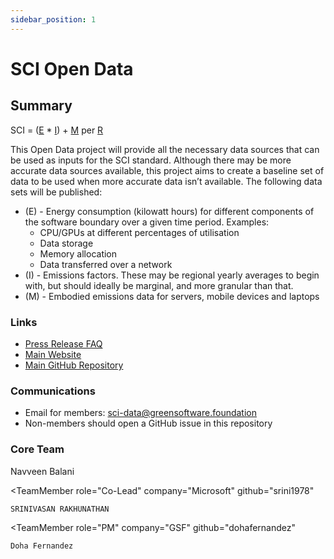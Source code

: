 ```yaml
---
sidebar_position: 1
---
```


# SCI Open Data

## Summary

SCI = ([E](./E) * [I](./I)) + [M](./M) per [R](./R) 


This Open Data project will provide all the necessary data sources that can be used as inputs for the SCI standard. Although there may be more accurate data sources available, this project aims to create a baseline set of data to be used when more accurate data isn’t available. The following data sets will be published:

- (E) - Energy consumption (kilowatt hours) for different components of the software boundary over a given time period. Examples:
  - CPU/GPUs at different percentages of utilisation
  - Data storage
  - Memory allocation
  - Data transferred over a network
- (I) - Emissions factors. These may be regional yearly averages to begin with, but should ideally be marginal, and more granular than that.
- (M) - Embodied emissions data for servers, mobile devices and laptops


### Links

- [Press Release FAQ](https://github.com/Green-Software-Foundation/pr-faqs/blob/main/live/green-software-principles.pr-faq.md)
- [Main Website](https://training.greensoftware.foundation)
- [Main GitHub Repository](https://github.com/Green-Software-Foundation/sci-data)

### Communications

- Email for members: sci-data@greensoftware.foundation
- Non-members should open a GitHub issue in this repository


### Core Team

<!---

Replace the below with your team members. 

There should be a core team with at least a PM

--->

<TeamMembers>
  <TeamMember
    role="Co-Lead"
    company="Accenture"
    github="navveenb"
  >
    Navveen Balani
  </TeamMember>

  <TeamMember
    role="Co-Lead"
    company="Microsoft"
    github="srini1978"
  >
    SRINIVASAN RAKHUNATHAN
  </TeamMember>
  
  <TeamMember
    role="PM"
    company="GSF"
    github="dohafernandez"
  >
    Doha Fernandez
  </TeamMember>

</TeamMembers>
